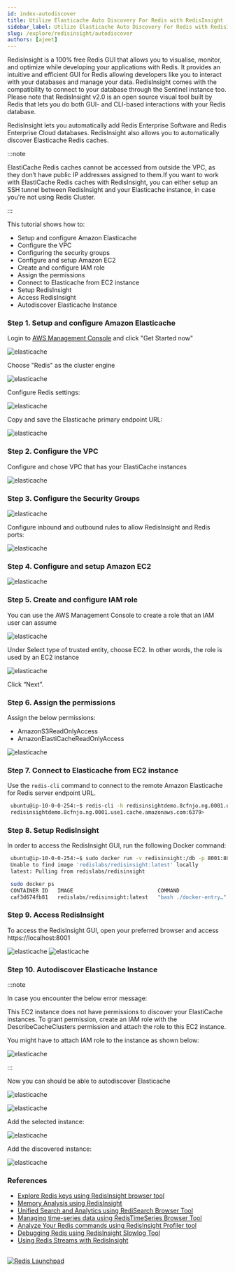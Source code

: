 ```yaml
---
id: index-autodiscover
title: Utilize Elasticache Auto Discovery For Redis with RedisInsight
sidebar_label: Utilize Elasticache Auto Discovery For Redis with RedisInsight
slug: /explore/redisinsight/autodiscover
authors: [ajeet]
---
```



<Authors frontMatter={frontMatter} />

RedisInsight is a 100% free Redis GUI that allows you to visualise, monitor, and optimize while developing your applications with Redis. It provides an intuitive and efficient GUI for Redis allowing developers like you to interact with your databases and manage your data. RedisInsight comes with the compatibility to connect to your database through the Sentinel instance too. Please note that RedisInsight v2.0 is an open source visual tool built by Redis that lets you do both GUI- and CLI-based interactions with your Redis database.

RedisInsight lets you automatically add Redis Enterprise Software and Redis Enterprise Cloud databases. RedisInsight also allows you to automatically discover Elasticache Redis caches.

:::note

ElastiCache Redis caches cannot be accessed from outside the VPC, as they don’t have public IP addresses assigned to them.If you want to work with ElastiCache Redis caches with RedisInsight, you can either setup an SSH tunnel between RedisInsight and your Elasticache instance, in case you're not using Redis Cluster.

:::

This tutorial shows how to:

- Setup and configure Amazon Elasticache
- Configure the VPC
- Configuring the security groups
- Configure and setup Amazon EC2
- Create and configure IAM role
- Assign the permissions
- Connect to Elasticache from EC2 instance
- Setup RedisInsight
- Access RedisInsight
- Autodiscover Elasticache Instance

### Step 1. Setup and configure Amazon Elasticache

Login to [AWS Management Console](https://aws.amazon.com) and click "Get Started now"

![elasticache](images/image1.png)

Choose "Redis" as the cluster engine

![elasticache](images/image2.png)

Configure Redis settings:

![elasticache](images/image3.png)

Copy and save the Elasticache primary endpoint URL:

![elasticache](images/image5.png)

### Step 2. Configure the VPC

Configure and chose VPC that has your ElastiCache instances

![elasticache](images/image6.png)

### Step 3. Configure the Security Groups

![elasticache](images/image7.png)

Configure inbound and outbound rules to allow RedisInsight and Redis ports:

![elasticache](images/image12.png)

### Step 4. Configure and setup Amazon EC2

![elasticache](images/image8.png)

### Step 5. Create and configure IAM role

You can use the AWS Management Console to create a role that an IAM user can assume

![elasticache](images/image9.png)

Under Select type of trusted entity, choose EC2. In other words, the role is used by an EC2 instance

![elasticache](images/image10.png)

Click “Next”.

### Step 6. Assign the permissions

Assign the below permissions:

- AmazonS3ReadOnlyAccess
- AmazonElastiCacheReadOnlyAccess

![elasticache](images/image11.png)

### Step 7. Connect to Elasticache from EC2 instance

Use the `redis-cli` command to connect to the remote Amazon Elasticache for Redis server endpoint URL.

```bash
 ubuntu@ip-10-0-0-254:~$ redis-cli -h redisinsightdemo.8cfnjo.ng.0001.use1.cache.amazonaws.com -p 6379
 redisinsightdemo.8cfnjo.ng.0001.use1.cache.amazonaws.com:6379>
```

### Step 8. Setup RedisInsight

In order to access the RedisInsight GUI, run the following Docker command:

```bash
 ubuntu@ip-10-0-0-254:~$ sudo docker run -v redisinsight:/db -p 8001:8001 redislabs/redisinsight:latest
 Unable to find image 'redislabs/redisinsight:latest' locally
 latest: Pulling from redislabs/redisinsight
```

```bash
 sudo docker ps
 CONTAINER ID   IMAGE                           COMMAND                  CREATED         STATUS         PORTS                                       NAMES
 caf3d674fb81   redislabs/redisinsight:latest   "bash ./docker-entry…"   4 seconds ago   Up 3 seconds   0.0.0.0:8001->8001/tcp, :::8001->8001/tcp   cool_pascal
```

### Step 9. Access RedisInsight

To access the RedisInsight GUI, open your preferred browser and access https://localhost:8001

![elasticache](images/image13.png)
![elasticache](images/image14.png)

### Step 10. Autodiscover Elasticache Instance

:::note

In case you encounter the below error message:

This EC2 instance does not have permissions to discover your ElastiCache instances. To grant permission, create an IAM role with the DescribeCacheClusters permission and attach the role to this EC2 instance.

You might have to attach IAM role to the instance as shown below:

![elasticache](images/image15.png)

:::

Now you can should be able to autodiscover Elasticache

![elasticache](images/image16.png)

![elasticache](images/image18.png)

Add the selected instance:

![elasticache](images/image19.png)

Add the discovered instance:

![elasticache](images/image20.png)

### References

- [Explore Redis keys using RedisInsight browser tool](/explore/redisinsight/browser)
- [Memory Analysis using RedisInsight](/explore/redisinsight/memoryanalyzer)
- [Unified Search and Analytics using RediSearch Browser Tool](/explore/redisinsight/redisearch)
- [Managing time-series data using RedisTimeSeries Browser Tool](/explore/redisinsight/redistimeseries)
- [Analyze Your Redis commands using RedisInsight Profiler tool](/explore/redisinsight/profiler)
- [Debugging Redis using RedisInsight Slowlog Tool](/explore/redisinsight/slowlog)
- [Using Redis Streams with RedisInsight](/explore/redisinsight/streams)

##

<div>
  <a
    href="https://launchpad.redis.com"
    target="_blank"
    rel="noopener"
    className="link">
    <img
      src="/img/launchpad.png"
      className="thumb"
      loading="lazy"
      alt="Redis Launchpad"
    />
  </a>
</div>
